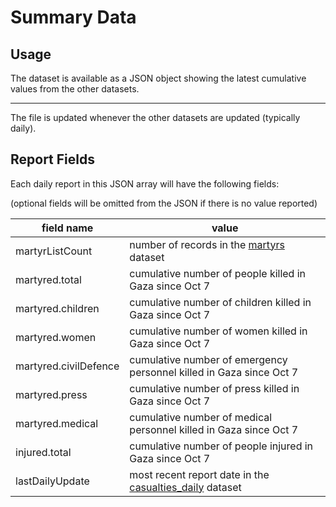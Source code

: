 # Summary Data

## Usage

The dataset is available as a JSON object showing the latest cumulative values from the other datasets.


<JSONFileLinks resource="Summary_V1" />

---

The file is updated whenever the other datasets are updated (typically daily).

## Report Fields

Each daily report in this JSON array will have the following fields:

(optional fields will be omitted from the JSON if there is no value reported)

| field name            | value                                                                             |
| --------------------- | --------------------------------------------------------------------------------- |
| martyrListCount       | number of records in the [martyrs](/docs/martyrs) dataset                         |
| martyred.total        | cumulative number of people killed in Gaza since Oct 7                            |
| martyred.children     | cumulative number of children killed in Gaza since Oct 7                          |
| martyred.women        | cumulative number of women killed in Gaza since Oct 7                             |
| martyred.civilDefence | cumulative number of emergency personnel killed in Gaza since Oct 7               |
| martyred.press        | cumulative number of press killed in Gaza since Oct 7                             |
| martyred.medical      | cumulative number of medical personnel killed in Gaza since Oct 7                 |
| injured.total         | cumulative number of people injured in Gaza since Oct 7                           |
| lastDailyUpdate       | most recent report date in the [casualties_daily](/docs/casualties-daily) dataset |
